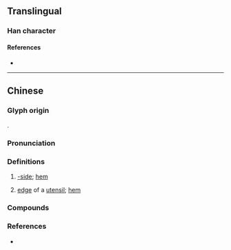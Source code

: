 {{character info}}
==Translingual==

===Han character===
{{Han char|rn=32|rad=土|as=11|sn=14|four=48117|canj=GJJN|ids=⿰土乾}}

====References====
* {{Han ref|kx=0238.191|hdz=10478.040|uh=5898|ud=22680|bh=E159|bd=57689}}

----

==Chinese==
{{zh-forms}}

===Glyph origin===
{{Han compound|土|乾|c1=s|c2=p|t1=soil; earth|ls=psc|no_och2=y}}.

===Pronunciation===
{{zh-pron
|m=qián
|c=kin4
|mn=kîⁿ
|mn-t=gin5
|cat=
}}

===Definitions===
{{zh-hanzi}}

# {{lb|zh|Min Nan}} [[-side]]; [[hem]]
#: {{zh-x|小溪墘|brook'''side'''|MN}}
# {{lb|zh|Min Nan}} [[edge]] of a [[utensil]]; [[hem]]

===Compounds===
{{zh-der|海墘|車路墘|田墘|溪仔墘:khe-á-kîⁿ;Min Nan|路墘|厝墘}}

===References===
* {{R:yue:mfccd}}